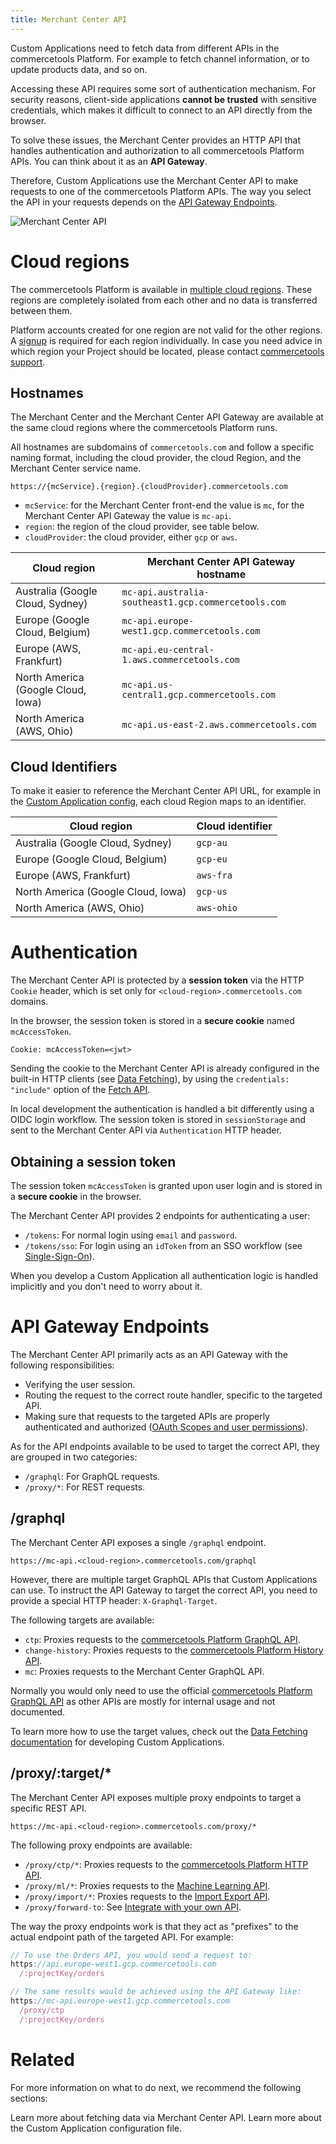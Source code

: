 ```yaml
---
title: Merchant Center API
---
```


Custom Applications need to fetch data from different APIs in the commercetools Platform. For example to fetch channel information, or to update products data, and so on.

Accessing these API requires some sort of authentication mechanism. For security reasons, client-side applications **cannot be trusted** with sensitive credentials, which makes it difficult to connect to an API directly from the browser.

To solve these issues, the Merchant Center provides an HTTP API that handles authentication and authorization to all commercetools Platform APIs. You can think about it as an **API Gateway**.

Therefore, Custom Applications use the Merchant Center API to make requests to one of the commercetools Platform APIs. The way you select the API in your requests depends on the [API Gateway Endpoints](#api-gateway-endpoints).

![Merchant Center API](/images/merchant-center-api.png 'Merchant Center API')

# Cloud regions

The commercetools Platform is available in [multiple cloud regions](https://docs.commercetools.com/api/general-concepts#regions).
These regions are completely isolated from each other and no data is transferred between them.

<Info>

Platform accounts created for one region are not valid for the other regions. A [signup](https://docs.commercetools.com/tutorials/getting-started) is required for each region individually.
In case you need advice in which region your Project should be located, please contact [commercetools support](https://support.commercetools.com).

</Info>

## Hostnames

The Merchant Center and the Merchant Center API Gateway are available at the same cloud regions where the commercetools Platform runs.

All hostnames are subdomains of `commercetools.com` and follow a specific naming format, including the cloud provider, the cloud Region, and the Merchant Center service name.

```
https://{mcService}.{region}.{cloudProvider}.commercetools.com
```

- `mcService`: for the Merchant Center front-end the value is `mc`, for the Merchant Center API Gateway the value is `mc-api`.
- `region`: the region of the cloud provider, see table below.
- `cloudProvider`: the cloud provider, either `gcp` or `aws`.

| Cloud region | Merchant Center API Gateway hostname |
| --- | --- |
| Australia (Google Cloud, Sydney) | `mc-api.australia-southeast1.gcp.commercetools.com` |
| Europe (Google Cloud, Belgium) | `mc-api.europe-west1.gcp.commercetools.com` |
| Europe (AWS, Frankfurt) | `mc-api.eu-central-1.aws.commercetools.com` |
| North America (Google Cloud, Iowa) | `mc-api.us-central1.gcp.commercetools.com` |
| North America (AWS, Ohio) | `mc-api.us-east-2.aws.commercetools.com` |

## Cloud Identifiers

To make it easier to reference the Merchant Center API URL, for example in the [Custom Application config](/api-reference/application-config#cloudIdentifier), each cloud Region maps to an identifier.

| Cloud region | Cloud identifier |
| --- | --- |
| Australia (Google Cloud, Sydney) | `gcp-au` |
| Europe (Google Cloud, Belgium) | `gcp-eu` |
| Europe (AWS, Frankfurt) | `aws-fra` |
| North America (Google Cloud, Iowa) | `gcp-us` |
| North America (AWS, Ohio) | `aws-ohio` |

# Authentication

The Merchant Center API is protected by a **session token** via the HTTP `Cookie` header, which is set only for `<cloud-region>.commercetools.com` domains.

In the browser, the session token is stored in a **secure cookie** named `mcAccessToken`.

```
Cookie: mcAccessToken=<jwt>
```

Sending the cookie to the Merchant Center API is already configured in the built-in HTTP clients (see [Data Fetching](/development/data-fetching)), by using the `credentials: "include"` option of the [Fetch API](https://fetch.spec.whatwg.org/).

<Info>

In local development the authentication is handled a bit differently using a OIDC login workflow. The session token is stored in `sessionStorage` and sent to the Merchant Center API via `Authentication` HTTP header.

</Info>

## Obtaining a session token

The session token `mcAccessToken` is granted upon user login and is stored in a **secure cookie** in the browser.

The Merchant Center API provides 2 endpoints for authenticating a user:

- `/tokens`: For normal login using `email` and `password`.
- `/tokens/sso`: For login using an `idToken` from an SSO workflow (see [Single-Sign-On](https://docs.commercetools.com/merchant-center/single-sign-on-beta)).

<Info>

When you develop a Custom Application all authentication logic is handled implicitly and you don't need to worry about it.

</Info>

# API Gateway Endpoints

The Merchant Center API primarily acts as an API Gateway with the following responsibilities:

* Verifying the user session.
* Routing the request to the correct route handler, specific to the targeted API.
* Making sure that requests to the targeted APIs are properly authenticated and authorized ([OAuth Scopes and user permissions](/concepts/oauth-scopes-and-user-permissions)).

As for the API endpoints available to be used to target the correct API, they are grouped in two categories:

* `/graphql`: For GraphQL requests.
* `/proxy/*`: For REST requests.

## /graphql

The Merchant Center API exposes a single `/graphql` endpoint.

```
https://mc-api.<cloud-region>.commercetools.com/graphql
```

However, there are multiple target GraphQL APIs that Custom Applications can use. To instruct the API Gateway to target the correct API, you need to provide a special HTTP header: `X-Graphql-Target`.

The following targets are available:

* `ctp`: Proxies requests to the [commercetools Platform GraphQL API](https://docs.commercetools.com/api/graphql).
* `change-history`: Proxies requests to the [commercetools Platform History API](https://docs.commercetools.com/api/history/change-history).
* `mc`: Proxies requests to the Merchant Center GraphQL API.

Normally you would only need to use the official [commercetools Platform GraphQL API](https://docs.commercetools.com/api/graphql) as other APIs are mostly for internal usage and not documented.

To learn more how to use the target values, check out the [Data Fetching documentation](/development/data-fetching) for developing Custom Applications.

## /proxy/:target/*

The Merchant Center API exposes multiple proxy endpoints to target a specific REST API.

```
https://mc-api.<cloud-region>.commercetools.com/proxy/*
```

The following proxy endpoints are available:

* `/proxy/ctp/*`: Proxies requests to the [commercetools Platform HTTP API](https://docs.commercetools.com/api).
* `/proxy/ml/*`: Proxies requests to the [Machine Learning API](https://docs.commercetools.com/api/ml).
* `/proxy/import/*`: Proxies requests to the [Import Export API](https://docs.commercetools.com/import-export).
* `/proxy/forward-to`: See [Integrate with your own API](/concepts/integrate-with-your-own-api).

The way the proxy endpoints work is that they act as "prefixes" to the actual endpoint path of the targeted API. For example:

```js highlightLines="6,7"
// To use the Orders API, you would send a request to:
https://api.europe-west1.gcp.commercetools.com
  /:projectKey/orders

// The same results would be achieved using the API Gateway like:
https://mc-api.europe-west1.gcp.commercetools.com
  /proxy/ctp
  /:projectKey/orders
```

# Related

For more information on what to do next, we recommend the following sections:

<Cards smallTitle clickable>
  <Card
    title="Data Fetching"
    href="/development/data-fetching"
  >
    Learn more about fetching data via Merchant Center API.
  </Card>
  <Card
    title="Application Config"
    href="/api-reference/application-config"
  >
    Learn more about the Custom Application configuration file.
  </Card>
</Cards>
